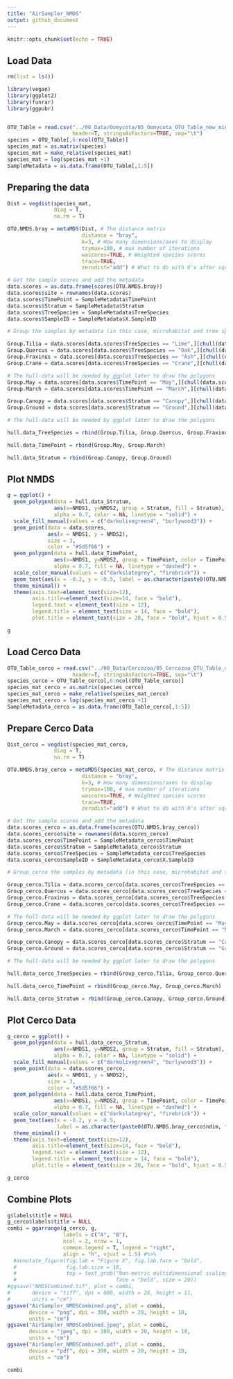 ```yaml
---
title: "AirSampler_NMDS"
output: github_document
---
```


```r
knitr::opts_chunk$set(echo = TRUE)
```

## Load Data

```r
rm(list = ls())

library(vegan)
library(ggplot2)
library(funrar)
library(ggpubr)


OTU_Table = read.csv("../00_Data/Oomycota/05_Oomycota_OTU_Table_new_min-freq-20617_min-feat-5_transposed_withMetadata.tsv", 
                     header=T, stringsAsFactors=TRUE, sep="\t")
species = OTU_Table[,6:ncol(OTU_Table)]
species_mat = as.matrix(species)
species_mat = make_relative(species_mat)
species_mat = log(species_mat +1)
SampleMetadata = as.data.frame(OTU_Table[,1:5])

```

## Preparing the data

```r

Dist = vegdist(species_mat, 
               diag = T, 
               na.rm = T)

OTU.NMDS.bray = metaMDS(Dist, # The distance matrix
                        distance = "bray", 
                        k=3, # How many dimensions/axes to display 
                        trymax=100, # max number of iterations
                        wascores=TRUE, # Weighted species scores
                        trace=TRUE, 
                        zerodist="add") # What to do with 0's after sqrt transformation

# Get the sample scores and add the metadata
data.scores = as.data.frame(scores(OTU.NMDS.bray))
data.scores$site = rownames(data.scores)
data.scores$TimePoint = SampleMetadata$TimePoint
data.scores$Stratum = SampleMetadata$Stratum
data.scores$TreeSpecies = SampleMetadata$TreeSpecies
data.scores$SampleID = SampleMetadata$X.SampleID

# Group the samples by metadata (in this case, microhabitat and tree species)

Group.Tilia = data.scores[data.scores$TreeSpecies == "Lime",][chull(data.scores[data.scores$TreeSpecies == "Lime", c("NMDS1", "NMDS2")]), ]
Group.Quercus = data.scores[data.scores$TreeSpecies == "Oak",][chull(data.scores[data.scores$TreeSpecies == "Oak", c("NMDS1", "NMDS2")]), ]
Group.Fraxinus = data.scores[data.scores$TreeSpecies == "Ash",][chull(data.scores[data.scores$TreeSpecies == "Ash", c("NMDS1", "NMDS2")]), ]
Group.Crane = data.scores[data.scores$TreeSpecies == "Crane",][chull(data.scores[data.scores$TreeSpecies == "Crane", c("NMDS1", "NMDS2")]), ]

# The hull-data will be needed by ggplot later to draw the polygons
Group.May = data.scores[data.scores$TimePoint == "May",][chull(data.scores[data.scores$TimePoint == "May", c("NMDS1", "NMDS2")]), ]
Group.March = data.scores[data.scores$TimePoint == "March",][chull(data.scores[data.scores$TimePoint == "March", c("NMDS1", "NMDS2")]), ]

Group.Canopy = data.scores[data.scores$Stratum == "Canopy",][chull(data.scores[data.scores$Stratum == "Canopy", c("NMDS1", "NMDS2")]), ]
Group.Ground = data.scores[data.scores$Stratum == "Ground",][chull(data.scores[data.scores$Stratum == "Ground", c("NMDS1", "NMDS2")]), ]

# The hull-data will be needed by ggplot later to draw the polygons

hull.data_TreeSpecies = rbind(Group.Tilia, Group.Quercus, Group.Fraxinus, Group.Crane)

hull.data_TimePoint = rbind(Group.May, Group.March)

hull.data_Stratum = rbind(Group.Canopy, Group.Ground)

```

## Plot NMDS

```r
g = ggplot() + 
  geom_polygon(data = hull.data_Stratum, 
               aes(x=NMDS1, y=NMDS2, group = Stratum, fill = Stratum), 
               alpha = 0.7, color = NA, linetype = "solid") +
  scale_fill_manual(values = c("darkolivegreen4", "burlywood3")) +
  geom_point(data = data.scores, 
             aes(x = NMDS1, y = NMDS2), 
             size = 3,
             color = "#5d5f66") + 
  geom_polygon(data = hull.data_TimePoint, 
               aes(x=NMDS1, y=NMDS2, group = TimePoint, color = TimePoint), 
               alpha = 0.7, fill = NA, linetype = "dashed") +
  scale_color_manual(values = c("darkslategrey", "firebrick")) +
  geom_text(aes(x = -0.2, y = -0.5, label = as.character(paste0(OTU.NMDS.bray$ndim, "D Stress: ", round(as.numeric(OTU.NMDS.bray$stress), digits = 3)))), parse = F, color = "#5d5f66", size = 4) +
  theme_minimal() +
  theme(axis.text=element_text(size=12), 
        axis.title=element_text(size=14, face = "bold"), 
        legend.text = element_text(size = 12), 
        legend.title = element_text(size = 14, face = "bold"), 
        plot.title = element_text(size = 20, face = "bold", hjust = 0.5))

g
```

## Load Cerco Data

```r
OTU_Table_cerco = read.csv("../00_Data/Cercozoa/05_Cercozoa_OTU_Table_min-freq-16922_min-feat-5_transposed_withMetadata.tsv", 
                     header=T, stringsAsFactors=TRUE, sep="\t")
species_cerco = OTU_Table_cerco[,6:ncol(OTU_Table_cerco)]
species_mat_cerco = as.matrix(species_cerco)
species_mat_cerco = make_relative(species_mat_cerco)
species_mat_cerco = log(species_mat_cerco +1)
SampleMetadata_cerco = as.data.frame(OTU_Table_cerco[,1:5])

```

## Prepare Cerco Data

```r
Dist_cerco = vegdist(species_mat_cerco, 
               diag = T, 
               na.rm = T)

OTU.NMDS.bray_cerco = metaMDS(species_mat_cerco, # The distance matrix
                        distance = "bray", 
                        k=3, # How many dimensions/axes to display 
                        trymax=100, # max number of iterations
                        wascores=TRUE, # Weighted species scores
                        trace=TRUE, 
                        zerodist="add") # What to do with 0's after sqrt transformation

# Get the sample scores and add the metadata
data.scores_cerco = as.data.frame(scores(OTU.NMDS.bray_cerco))
data.scores_cerco$site = rownames(data.scores_cerco)
data.scores_cerco$TimePoint = SampleMetadata_cerco$TimePoint
data.scores_cerco$Stratum = SampleMetadata_cerco$Stratum
data.scores_cerco$TreeSpecies = SampleMetadata_cerco$TreeSpecies
data.scores_cerco$SampleID = SampleMetadata_cerco$X.SampleID

# Group_cerco the samples by metadata (in this case, microhabitat and tree species)

Group_cerco.Tilia = data.scores_cerco[data.scores_cerco$TreeSpecies == "Lime",][chull(data.scores_cerco[data.scores_cerco$TreeSpecies == "Lime", c("NMDS1", "NMDS2")]), ]
Group_cerco.Quercus = data.scores_cerco[data.scores_cerco$TreeSpecies == "Oak",][chull(data.scores_cerco[data.scores_cerco$TreeSpecies == "Oak", c("NMDS1", "NMDS2")]), ]
Group_cerco.Fraxinus = data.scores_cerco[data.scores_cerco$TreeSpecies == "Ash",][chull(data.scores_cerco[data.scores_cerco$TreeSpecies == "Ash", c("NMDS1", "NMDS2")]), ]
Group_cerco.Crane = data.scores_cerco[data.scores_cerco$TreeSpecies == "Crane",][chull(data.scores_cerco[data.scores_cerco$TreeSpecies == "Crane", c("NMDS1", "NMDS2")]), ]

# The hull-data will be needed by ggplot later to draw the polygons
Group_cerco.May = data.scores_cerco[data.scores_cerco$TimePoint == "May",][chull(data.scores_cerco[data.scores_cerco$TimePoint == "May", c("NMDS1", "NMDS2")]), ]
Group_cerco.March = data.scores_cerco[data.scores_cerco$TimePoint == "March",][chull(data.scores_cerco[data.scores_cerco$TimePoint == "March", c("NMDS1", "NMDS2")]), ]

Group_cerco.Canopy = data.scores_cerco[data.scores_cerco$Stratum == "Canopy",][chull(data.scores_cerco[data.scores_cerco$Stratum == "Canopy", c("NMDS1", "NMDS2")]), ]
Group_cerco.Ground = data.scores_cerco[data.scores_cerco$Stratum == "Ground",][chull(data.scores_cerco[data.scores_cerco$Stratum == "Ground", c("NMDS1", "NMDS2")]), ]

# The hull-data will be needed by ggplot later to draw the polygons

hull.data_cerco_TreeSpecies = rbind(Group_cerco.Tilia, Group_cerco.Quercus, Group_cerco.Fraxinus, Group_cerco.Crane)

hull.data_cerco_TimePoint = rbind(Group_cerco.May, Group_cerco.March)

hull.data_cerco_Stratum = rbind(Group_cerco.Canopy, Group_cerco.Ground)
```

## Plot Cerco Data

```r
g_cerco = ggplot() + 
  geom_polygon(data = hull.data_cerco_Stratum, 
               aes(x=NMDS1, y=NMDS2, group = Stratum, fill = Stratum), 
               alpha = 0.7, color = NA, linetype = "solid") +
  scale_fill_manual(values = c("darkolivegreen4", "burlywood3")) +
  geom_point(data = data.scores_cerco, 
             aes(x = NMDS1, y = NMDS2), 
             size = 3,
             color = "#5d5f66") + 
  geom_polygon(data = hull.data_cerco_TimePoint, 
               aes(x=NMDS1, y=NMDS2, group = TimePoint, color = TimePoint), 
               alpha = 0.7, fill = NA, linetype = "dashed") +
  scale_color_manual(values = c("darkslategrey", "firebrick")) +
  geom_text(aes(x = -0.2, y = -0.5, 
                label = as.character(paste0(OTU.NMDS.bray_cerco$ndim, "D Stress: ", round(as.numeric(OTU.NMDS.bray_cerco$stress), digits = 3)))), parse = F, color = "#5d5f66", size = 4) +
  theme_minimal() + 
  theme(axis.text=element_text(size=12), 
        axis.title=element_text(size=14, face = "bold"), 
        legend.text = element_text(size = 12), 
        legend.title = element_text(size = 14, face = "bold"), 
        plot.title = element_text(size = 20, face = "bold", hjust = 0.5))

g_cerco
```

## Combine Plots

```r
g$labels$title = NULL
g_cerco$labels$title = NULL
combi = ggarrange(g_cerco, g, 
                  labels = c("A", "B"), 
                  ncol = 2, nrow = 1, 
                  common.legend = T, legend = "right", 
                  align = "h", vjust = 1.5) #%>%
  #annotate_figure(fig.lab = "Figure X", fig.lab.face = "bold", 
  #                fig.lab.size = 18, 
  #                top = text_grob("Non-metric multidimensional scaling", 
  #                                face = "bold", size = 20))
#ggsave("NMDSCombined.tif", plot = combi, 
#       device = "tiff", dpi = 600, width = 28, height = 11, 
#       units = "cm")
ggsave("AirSampler_NMDSCombined.png", plot = combi, 
       device = "png", dpi = 300, width = 20, height = 10, 
       units = "cm")
ggsave("AirSampler_NMDSCombined.jpeg", plot = combi, 
       device = "jpeg", dpi = 300, width = 20, height = 10, 
       units = "cm")
ggsave("AirSampler_NMDSCombined.pdf", plot = combi, 
       device = "pdf", dpi = 300, width = 20, height = 10, 
       units = "cm")

combi
```

